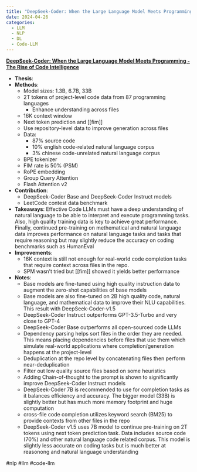 ```yaml
---
title: "DeepSeek-Coder: When the Large Language Model Meets Programming - The Rise of Code Intelligence"
date: 2024-04-26
categories:
  - LLM
  - NLP
  - DL
  - Code-LLM
---
```

**[DeepSeek-Coder: When the Large Language Model Meets Programming - The Rise of Code Intelligence](http://arxiv.org/abs/2401.14196)**

- **Thesis**:
- **Methods**:
    - Model sizes: 1.3B, 6.7B, 33B
    - 2T tokens of project-level code data from 87 programming languages
        - Enhance understanding across files
    - 16K context window
    - Next token prediction and [[fim]]
    - Use repository-level data to improve generation across files
    - Data:
        - 87% source code
        - 10% english code-related natural language corpus
        - 3% chinese code-unrelated natural language corpus
    - BPE tokenizer
    - FIM rate is 50% (PSM)
    - RoPE embedding
    - Group Query Attention
    - Flash Attention v2
- **Contribution**:
    - DeepSeek-Coder Base and DeepSeek-Coder Instruct models
    - LeetCode contest data benchmark
- **Takeaways**: Effective Code LLMs must have a deep understanding of natural
  language to be able to interpret and execute programming tasks. Also, high
quality training data is key to achieve great performance. Finally, continued
pre-training on methematical and natural language data improves performance on
natural language tasks and tasks that require reasoning but may slightly reduce
the accuracy on coding benchmarks such as HumanEval
- **Improvements**: 
    - 16K context is still not enough for real-world code
completion tasks that require context across files in the repo.
    - SPM wasn't tried but [[fim]] showed it yields better performance
- **Notes**:
    - Base models are fine-tuned using high quality instruction data to augment
      the zero-shot capabilities of base models
    - Base models are also fine-tuned on 2B high quality code, natural
    language, and mathematical data to improve their NLU capabilities. This
    result with DeepSeek-Coder-v1.5
    - DeepSeek-Coder Instruct outperforms GPT-3.5-Turbo and very close to GPT-4
    - DeepSeek-Coder Base outperforms all open-sourced code LLMs
    - Dependency parsing helps sort files in the order they are needed. This
    means placing dependencies before files that use them which simulate
    real-world applications where completion/generation happens at the project-level
    - Deduplication at the repo level by concatenating files then perform near-deduplication
    - Filter out low quality source files based on some heuristics
    - Adding Chain-of-thought to the prompt is shown to significantly improve DeepSeek-Coder
      Instruct models
    - DeepSeek-Coder 7B is recommended to use for completion tasks as it
    balances efficiency and accuracy. The bigger model (33B) is slightly better
    but has much more memory footprint and huge computation
    - cross-file code completion utilizes keyword search (BM25) to provide
    contexts from other files in the repo
    - DeepSeek-Coder v1.5 uses 7B model to continue pre-training on 2T tokens
    using next token prediction task. Data includes source code (70%) and other
    natural language code related corpus. This model is slightly less accurate
    on coding tasks but is much better at reasonong and natural language
    understanding

#nlp #llm #code-llm
